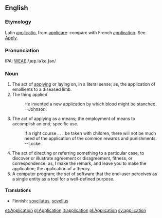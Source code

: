 ==English==
===Etymology===
Latin [[applicatio]], from [[applicare]]: compare with French [[application]].  See [[Apply]].

===Pronunciation===
IPA: [[WEAE]] /ˌæp.ləˈke.ʃən/

===Noun===
# The act of [[applying]] or laying on, in a literal sense; as, the application of emollients to a diseased limb.
# The thing applied.
#:    He invented a new application by which blood might be stanched. --Johnson.
# The act of applying as a means; the employment of means to accomplish an end; specific use.
#:    If a right course . . . be taken with children, there will not be much need of the application of the common rewards and punishments. --Locke.
# The act of directing or referring something to a particular case, to discover or illustrate agreement or disagreement, fitness, or correspondence; as, I make the remark, and leave you to make the application; the application of a theory.   <!-- material copied from Webster's Revised Unabridged Dictionary (1913) -->
# A computer program; the set of software that the end-user perceives as a single entity as a tool for a well-defined purpose.

====Translations====
*Finnish: [[sovellutus]], [[sovellus]]

[[et:Application]]
[[gl:Application]]
[[it:application]]
[[pl:Application]]
[[sv:application]]